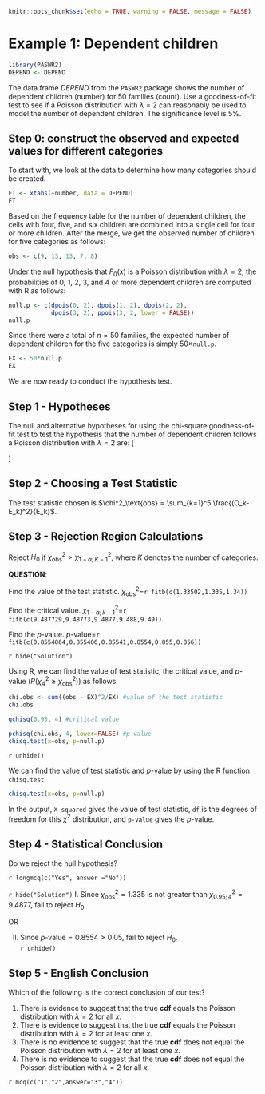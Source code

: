 ```r
knitr::opts_chunk$set(echo = TRUE, warning = FALSE, message = FALSE)
```



# Example 1: Dependent children

```r
library(PASWR2)
DEPEND <- DEPEND
```

The data frame *DEPEND* from the `PASWR2` package shows the number of dependent children (number) for 50 families (count). Use a goodness-of-fit test to see if a Poisson
distribution with $\lambda$ = 2 can reasonably be used to model the number of dependent children. The significance level is 5%. 

## Step 0: construct the observed and expected values for different categories

To start with, we look at the data to determine how many categories should be created.

```r
FT <- xtabs(~number, data = DEPEND)
FT
```

Based on the frequency table for the number of dependent children, the cells with four, five, and six children are combined into a single cell for four or more children. After the merge, we get the observed number of children for five categories as follows:
```r
obs <- c(9, 13, 13, 7, 8)
```


Under the null hypothesis that $F_0(x)$ is a Poisson distribution with $\lambda=2$, the probabilities of 0, 1, 2, 3, and 4 or more dependent children are computed with R as follows:

```r
null.p <- c(dpois(0, 2), dpois(1, 2), dpois(2, 2),
            dpois(3, 2), ppois(3, 2, lower = FALSE))
null.p
```

Since there were a total of $n = 50$ families, the expected number of dependent children for the five categories is simply $50 \times$`null.p`. 

```r
EX <- 50*null.p
EX
```

We are now ready to conduct the hypothesis test. 

## Step 1 - Hypotheses

The null and alternative hypotheses for using the chi-square
goodness-of-fit test to test the hypothesis that the number of dependent children follows a Poisson distribution with $\lambda = 2$ are: 
\[
\begin{split}
&H_0: F_X(x) = F_0(x) \sim Pois(\lambda = 2.5) \text{ for all } x \textit{ versus}\\
&H_1: F_X(x) \neq F_0(x) \text{ for some }x.
\end{split}\]

## Step 2 - Choosing a Test Statistic

The test statistic chosen is $\chi^2_\text{obs} = \sum_{k=1}^5 \frac{(O_k-E_k)^2}{E_k}$.

## Step 3 - Rejection Region Calculations

Reject $H_0$ if $\chi^2_\text{obs} > \chi^2_{1-\alpha;K-1}$, where $K$ denotes the number of categories. 

**QUESTION**:

Find the value of the test statistic. $\chi^2_\text{obs}$=`r fitb(c(1.33502,1.335,1.34))`

Find the critical value. $\chi^2_{1-\alpha;k-1}$=`r fitb(c(9.487729,9.48773,9.4877,9.488,9.49))`

Find the $p$-value. $p$-value=`r fitb(c(0.8554064,0.855406,0.85541,0.8554,0.855,0.856))`

`r hide("Solution")`

Using R, we can find the value of test statistic, the critical value, and $p$-value ($P(\chi^2_4 \geq \chi^2_\text{obs})$) as follows.
```r
chi.obs <- sum((obs - EX)^2/EX) #value of the test statistic
chi.obs 

qchisq(0.95, 4) #critical value

pchisq(chi.obs, 4, lower=FALSE) #p-value
chisq.test(x=obs, p=null.p)
```
`r unhide()`

We can find the value of test statistic and $p$-value by using the R function `chisq.test`.

```r
chisq.test(x=obs, p=null.p)
```

In the output, `X-squared` gives the value of test statistic, `df` is the degrees of freedom for this $\chi^2$ distribution, and `p-value` gives the $p$-value. 

## Step 4 - Statistical Conclusion

Do we reject the null hypothesis?

`r longmcq(c("Yes", answer ="No"))`

`r hide("Solution")`
I. Since $\chi^2_\text{obs}=1.335$ is not greater than $\chi^2_{0.95;4}= 9.4877$, fail to reject $H_0$.

OR 

II. Since $p$-value$=0.8554 > 0.05$, fail to reject $H_0$.   
`r unhide()`

## Step 5 - English Conclusion

Which of the following is the correct conclusion of our test?

1. There is evidence to suggest that the true **cdf** equals the Poisson distribution with $\lambda = 2$ for all $x$.
2. There is evidence to suggest that the true **cdf** equals the Poisson distribution with $\lambda = 2$ for at least one $x$.
3. There is no evidence to suggest that the true **cdf** does not equal the Poisson distribution with $\lambda = 2$ for at least one $x$.
4. There is no evidence to suggest that the true **cdf** does not equal the Poisson distribution with $\lambda = 2$ for all $x$.

`r mcq(c("1","2",answer="3","4"))`


